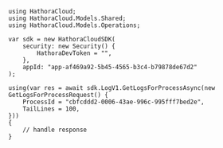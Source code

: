 ```unity GetLogsForProcess.
using HathoraCloud;
using HathoraCloud.Models.Shared;
using HathoraCloud.Models.Operations;

var sdk = new HathoraCloudSDK(
    security: new Security() {
        HathoraDevToken = "",
    },
    appId: "app-af469a92-5b45-4565-b3c4-b79878de67d2"
);

using(var res = await sdk.LogV1.GetLogsForProcessAsync(new GetLogsForProcessRequest() {
    ProcessId = "cbfcddd2-0006-43ae-996c-995fff7bed2e",
    TailLines = 100,
}))
{
    // handle response
}
```
